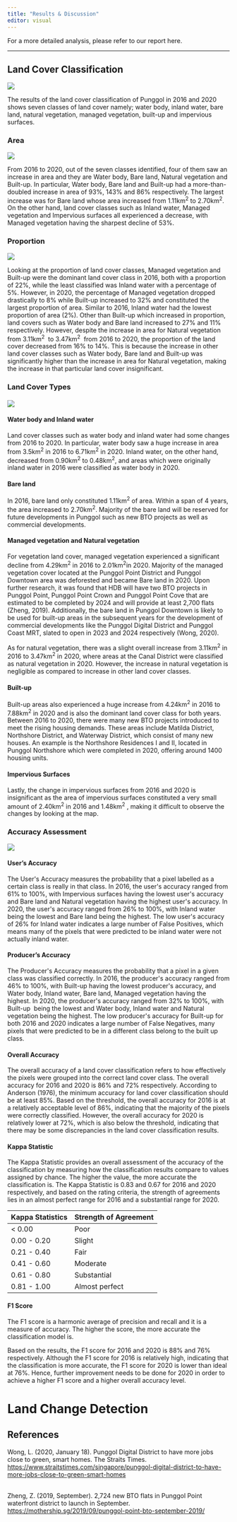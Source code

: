 ```yaml
---
title: "Results & Discussion"
editor: visual
---
```


For a more detailed analysis, please refer to our report here.

------------------------------------------------------------------------

## Land Cover Classification

![](Land%20Cover%20Classification%20-%202016%20vs%202020.png){fig-align="center"}

The results of the land cover classification of Punggol in 2016 and 2020 shows seven classes of land cover namely; water body, inland water, bare land, natural vegetation, managed vegetation, built-up and impervious surfaces.

### Area

![](change_in_area.jpg){fig-align="center"}

From 2016 to 2020, out of the seven classes identified, four of them saw an increase in area and they are Water body, Bare land, Natural vegetation and Built-up. In particular, Water body, Bare land and Built-up had a more-than-doubled increase in area of 93%, 143% and 86% respectively. The largest increase was for Bare land whose area increased from 1.11km^2^ to 2.70km^2^. On the other hand, land cover classes such as Inland water, Managed vegetation and Impervious surfaces all experienced a decrease, with Managed vegetation having the sharpest decline of 53%.

### Proportion

![](land_proportion.jpg)

Looking at the proportion of land cover classes, Managed vegetation and Built-up were the dominant land cover class in 2016, both with a proportion of 22%, while the least classified was Inland water with a percentage of 5%. However, in 2020, the percentage of Managed vegetation dropped drastically to 8% while Built-up increased to 32% and constituted the largest proportion of area. Similar to 2016, Inland water had the lowest proportion of area (2%). Other than Built-up which increased in proportion, land covers such as Water body and Bare land increased to 27% and 11% respectively. However, despite the increase in area for Natural vegetation from 3.11km^2^  to 3.47km^2^  from 2016 to 2020, the proportion of the land cover decreased from 16% to 14%. This is because the increase in other land cover classes such as Water body, Bare land and Built-up was significantly higher than the increase in area for Natural vegetation, making the increase in that particular land cover insignificant. 

### Land Cover Types

#### ![](districts.jpg) 

#### Water body and Inland water

Land cover classes such as water body and inland water had some changes from 2016 to 2020. In particular, water body saw a huge increase in area from 3.5km^2^ in 2016 to 6.71km^2^ in 2020. Inland water, on the other hand, decreased from 0.90km^2^ to 0.48km^2^, and areas which were originally inland water in 2016 were classified as water body in 2020.

#### Bare land

In 2016, bare land only constituted 1.11km^2^ of area. Within a span of 4 years, the area increased to 2.70km^2^. Majority of the bare land will be reserved for future developments in Punggol such as new BTO projects as well as commercial developments.

#### Managed vegetation and Natural vegetation 

For vegetation land cover, managed vegetation experienced a significant decline from 4.29km^2^ in 2016 to 2.01km^2^in 2020. Majority of the managed vegetation cover located at the Punggol Point District and Punggol Downtown area was deforested and became Bare land in 2020. Upon further research, it was found that HDB will have two BTO projects in Punggol Point, Punggol Point Crown and Punggol Point Cove that are estimated to be completed by 2024 and will provide at least 2,700 flats (Zheng, 2019). Additionally, the bare land in Punggol Downtown is likely to be used for built-up areas in the subsequent years for the development of commercial developments like the Punggol Digital District and Punggol Coast MRT, slated to open in 2023 and 2024 respectively (Wong, 2020). 

As for natural vegetation, there was a slight overall increase from 3.11km^2^ in 2016 to 3.47km^2^ in 2020, where areas at the Canal District were classified as natural vegetation in 2020. However, the increase in natural vegetation is negligible as compared to increase in other land cover classes. 

#### Built-up

Built-up areas also experienced a huge increase from 4.24km^2^ in 2016 to 7.88km^2^ in 2020 and is also the dominant land cover class for both years. Between 2016 to 2020, there were many new BTO projects introduced to meet the rising housing demands. These areas include Matilda District, Northshore District, and Waterway District, which consist of many new houses. An example is the Northshore Residences I and II, located in Punggol Northshore which were completed in 2020, offering around 1400 housing units. 

#### Impervious Surfaces

Lastly, the change in impervious surfaces from 2016 and 2020 is insignificant as the area of impervious surfaces constituted a very small amount of 2.40km^2^ in 2016 and 1.48km^2^ , making it difficult to observe the changes by looking at the map. 

###  Accuracy Assessment

![](accuracy_assessment.jpg)\


#### User's Accuracy

The User\'s Accuracy measures the probability that a pixel labelled as a certain class is really in that class. In 2016, the user\'s accuracy ranged from 61% to 100%, with Impervious surfaces having the lowest user\'s accuracy and Bare land and Natural vegetation having the highest user\'s accuracy. In 2020, the user\'s accuracy ranged from 26% to 100%, with Inland water being the lowest and Bare land being the highest. The low user\'s accuracy of 26% for Inland water indicates a large number of False Positives, which means many of the pixels that were predicted to be inland water were not actually inland water.

#### Producer's Accuracy 


The Producer\'s Accuracy measures the probability that a pixel in a given class was classified correctly. In 2016, the producer\'s accuracy ranged from 46% to 100%, with Built-up having the lowest producer\'s accuracy, and Water body, Inland water, Bare land, Managed vegetation having the highest. In 2020, the producer\'s accuracy ranged from 32% to 100%, with Built-up  being the lowest and Water body, Inland water and Natural vegetation being the highest. The low producer\'s accuracy for Built-up for both 2016 and 2020 indicates a large number of False Negatives, many pixels that were predicted to be in a different class belong to the built up class.

#### Overall Accuracy

The overall accuracy of a land cover classification refers to how effectively the pixels were grouped into the correct land cover class. The overall accuracy for 2016 and 2020 is 86% and 72% respectively. According to Anderson (1976), the minimum accuracy for land cover classification should be at least 85%. Based on the threshold, the overall accuracy for 2016 is at a relatively acceptable level of 86%, indicating that the majority of the pixels were correctly classified. However, the overall accuracy for 2020 is relatively lower at 72%, which is also below the threshold, indicating that there may be some discrepancies in the land cover classification results. 

####  **Kappa Statistic**

The Kappa Statistic provides an overall assessment of the accuracy of the classification by measuring how the classification results compare to values assigned by chance. The higher the value, the more accurate the classification is. The Kappa Statistic is 0.83 and 0.67 for 2016 and 2020 respectively, and based on the rating criteria, the strength of agreements lies in an almost perfect range for 2016 and a substantial range for 2020.

| Kappa Statistics | Strength of Agreement |
|------------------|-----------------------|
| \< 0.00          | Poor                  |
| 0.00 - 0.20      | Slight                |
| 0.21 - 0.40      | Fair                  |
| 0.41 - 0.60      | Moderate              |
| 0.61 - 0.80      | Substantial           |
| 0.81 - 1.00      | Almost perfect        |

#### F1 Score

The F1 score is a harmonic average of precision and recall and it is a measure of accuracy. The higher the score, the more accurate the classification model is.

Based on the results, the F1 score for 2016 and 2020 is 88% and 76% respectively. Although the F1 score for 2016 is relatively high, indicating that the classification is more accurate, the F1 score for 2020 is lower than ideal at 76%. Hence, further improvement needs to be done for 2020 in order to achieve a higher F1 score and a higher overall accuracy level.

# Land Change Detection 

## References

Wong, L. (2020, January 18). Punggol Digital District to have more jobs close to green, smart homes. The Straits Times. <https://www.straitstimes.com/singapore/punggol-digital-district-to-have-more-jobs-close-to-green-smart-homes>  

\
Zheng, Z. (2019, September). 2,724 new BTO flats in Punggol Point waterfront district to launch in September. <https://mothership.sg/2019/09/punggol-point-bto-september-2019/> 

\






